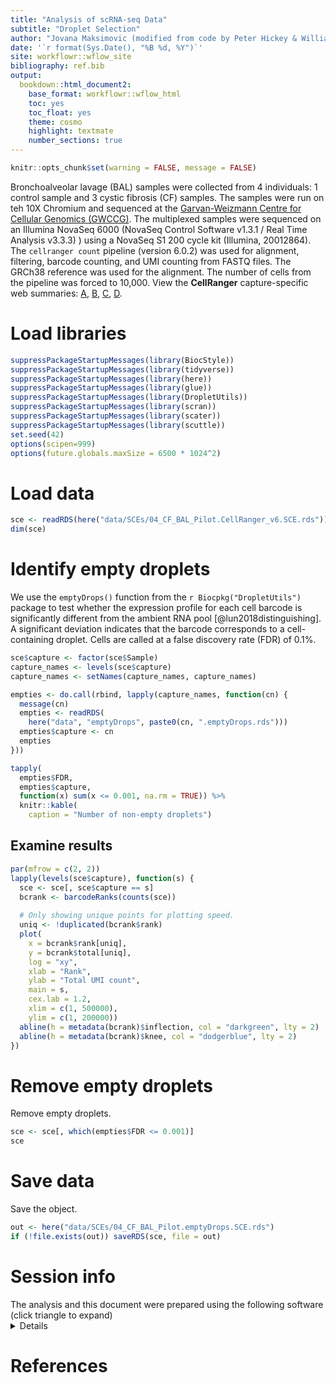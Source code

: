 ```yaml
---
title: "Analysis of scRNA-seq Data"
subtitle: "Droplet Selection"
author: "Jovana Maksimovic (modified from code by Peter Hickey & William Ho)"
date: '`r format(Sys.Date(), "%B %d, %Y")`'
site: workflowr::wflow_site
bibliography: ref.bib
output:
  bookdown::html_document2:
    base_format: workflowr::wflow_html
    toc: yes
    toc_float: yes
    theme: cosmo
    highlight: textmate
    number_sections: true
---
```


```r
knitr::opts_chunk$set(warning = FALSE, message = FALSE)
```

Bronchoalveolar lavage (BAL) samples were collected from 4 individuals: 1 control sample and 3 cystic fibrosis (CF) samples. The samples were run on teh 10X Chromium and sequenced at the [Garvan-Weizmann Centre for Cellular Genomics (GWCCG)](https://www.garvan.org.au/research/garvan-weizmann). The multiplexed samples were sequenced on an Illumina NovaSeq 6000 (NovaSeq Control Software v1.3.1 / Real Time Analysis v3.3.3) ) using a NovaSeq S1 200 cycle kit (Illumina, 20012864). The `cellranger count` pipeline (version 6.0.2) was used for alignment, filtering, barcode counting, and UMI counting from FASTQ files. The GRCh38 reference was used for the alignment. The number of cells from the pipeline was forced to 10,000. 
View the **CellRanger** capture-specific web summaries: [A](A_web_summary.html), [B](B_web_summary.html), [C](C_web_summary.html), [D](D_web_summary.html).

# Load libraries

```r
suppressPackageStartupMessages(library(BiocStyle))
suppressPackageStartupMessages(library(tidyverse))
suppressPackageStartupMessages(library(here))
suppressPackageStartupMessages(library(glue))
suppressPackageStartupMessages(library(DropletUtils))
suppressPackageStartupMessages(library(scran))
suppressPackageStartupMessages(library(scater))
suppressPackageStartupMessages(library(scuttle))
set.seed(42)
options(scipen=999)
options(future.globals.maxSize = 6500 * 1024^2)
```

# Load data

```r
sce <- readRDS(here("data/SCEs/04_CF_BAL_Pilot.CellRanger_v6.SCE.rds"))
dim(sce)
```

# Identify empty droplets

We use the `emptyDrops()` function from the `r Biocpkg("DropletUtils")` package to test whether the expression profile for each cell barcode is significantly different from the ambient RNA pool [@lun2018distinguishing]. A significant deviation indicates that the barcode corresponds to a cell-containing droplet. Cells are called at a false discovery rate (FDR) of 0.1%.

```r
sce$capture <- factor(sce$Sample)
capture_names <- levels(sce$capture)
capture_names <- setNames(capture_names, capture_names)

empties <- do.call(rbind, lapply(capture_names, function(cn) {
  message(cn)
  empties <- readRDS(
    here("data", "emptyDrops", paste0(cn, ".emptyDrops.rds")))
  empties$capture <- cn
  empties
}))

tapply(
  empties$FDR,
  empties$capture,
  function(x) sum(x <= 0.001, na.rm = TRUE)) %>%
  knitr::kable(
    caption = "Number of non-empty droplets")
```

## Examine results

```r
par(mfrow = c(2, 2))
lapply(levels(sce$capture), function(s) {
  sce <- sce[, sce$capture == s]
  bcrank <- barcodeRanks(counts(sce))
  
  # Only showing unique points for plotting speed.
  uniq <- !duplicated(bcrank$rank)
  plot(
    x = bcrank$rank[uniq],
    y = bcrank$total[uniq],
    log = "xy",
    xlab = "Rank",
    ylab = "Total UMI count",
    main = s,
    cex.lab = 1.2,
    xlim = c(1, 500000),
    ylim = c(1, 200000))
  abline(h = metadata(bcrank)$inflection, col = "darkgreen", lty = 2)
  abline(h = metadata(bcrank)$knee, col = "dodgerblue", lty = 2)
})
``` 

# Remove empty droplets

Remove empty droplets.

```r
sce <- sce[, which(empties$FDR <= 0.001)]
sce
```

# Save data

Save the object.

```r
out <- here("data/SCEs/04_CF_BAL_Pilot.emptyDrops.SCE.rds")
if (!file.exists(out)) saveRDS(sce, file = out)
```

# Session info {.appendix}

<summary>The analysis and this document were prepared using the following software (click triangle to expand)</summary>
<details>

```r
sessioninfo::session_info()
```

</details>

# References
